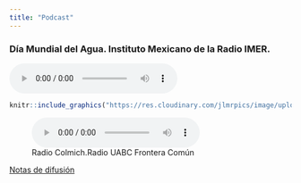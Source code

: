 ```yaml
---
title: "Podcast"
---
```


### Día Mundial del Agua. Instituto Mexicano de la Radio IMER.

![](IMER.mp3)


```r

knitr::include_graphics("https://res.cloudinary.com/jlmrpics/image/upload/v1558633624/saludenlafrontera_lmnand.png")
```

![Radio Colmich.Radio UABC Frontera Común](fronteracomun23may2019.mp3)


[Notas de difusión](https://www.colef.mx/estemes/las-causas-detras-de-las-causas-de-la-diabetes/)
